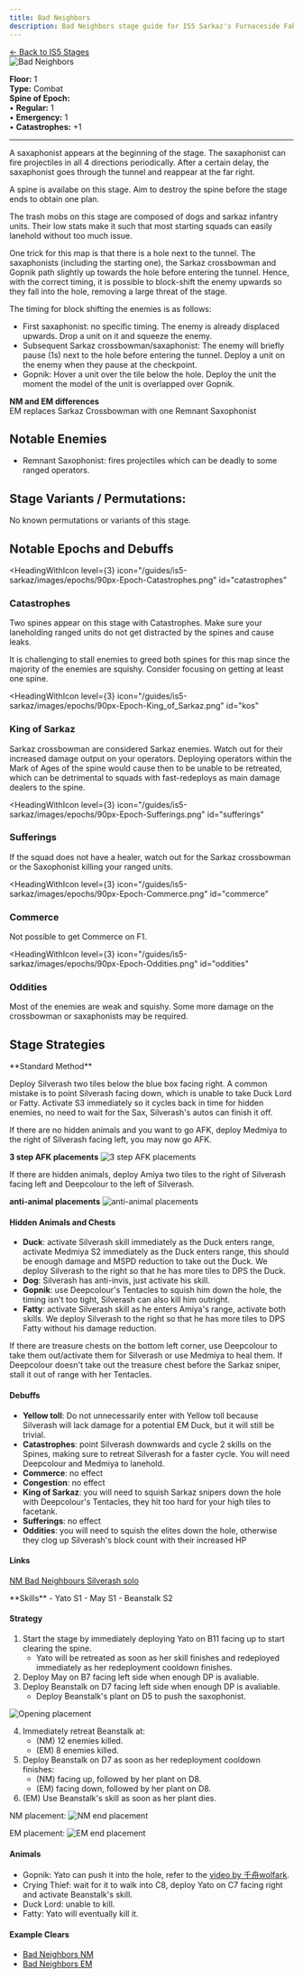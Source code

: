 ```yaml
---
title: Bad Neighbors
description: Bad Neighbors stage guide for IS5 Sarkaz's Furnaceside Fables
---
```


<div class="back-button-container">
  <a href="/is5-sarkaz/stages/" class="back-button">
    <span class="back-arrow">←</span>
    <span class="back-text">Back to IS5 Stages</span>
  </a>
</div>


<img src="/stages/is5/bad-neighbors.png" alt="Bad Neighbors" />

**Floor:** 1  
**Type:** Combat  
**Spine of Epoch:**<br />
• **Regular:** 1<br />
• **Emergency:** 1<br />
• **Catastrophes:** +1

---

<StrategySection title="Stage Analysis" author="Danger_Asian" defaultOpen={true}>
A saxaphonist appears at the beginning of the stage. The saxaphonist can fire projectiles in all 4 directions periodically. After a certain delay, the saxaphonist goes through the tunnel and reappear at the far right. 

A spine is availabe on this stage. Aim to destroy the spine before the stage ends to obtain one plan. 

The trash mobs on this stage are composed of dogs and sarkaz infantry units. Their low stats make it such that most starting squads can easily lanehold without too much issue. 

One trick for this map is that there is a hole next to the tunnel. The saxaphonists (including the starting one), the Sarkaz crossbowman and Gopnik path slightly up towards the hole before entering the tunnel. 
Hence, with the correct timing, it is possible to block-shift the enemy upwards so they fall into the hole, removing a large threat of the stage. 

The timing for block shifting the enemies is as follows: 
* First saxaphonist: no specific timing. The enemy is already displaced upwards. Drop a unit on it and squeeze the enemy.
* Subsequent Sarkaz crossbowman/saxaphonist: The enemy will briefly pause (1s) next to the hole before entering the tunnel. Deploy a unit on the enemy when they pause at the checkpoint. 
* Gopnik: Hover a unit over the tile below the hole. Deploy the unit the moment the model of the unit is overlapped over Gopnik. 

**NM and EM differences**\
EM replaces Sarkaz Crossbowman with one Remnant Saxophonist

## Notable Enemies
* Remnant Saxophonist: fires projectiles which can be deadly to some ranged operators.

## Stage Variants / Permutations:
No known permutations or variants of this stage. 


## Notable Epochs and Debuffs
<HeadingWithIcon
  level={3}
  icon="/guides/is5-sarkaz/images/epochs/90px-Epoch-Catastrophes.png"
  id="catastrophes"
>
  ### Catastrophes
</HeadingWithIcon>

Two spines appear on this stage with Catastrophes. Make sure your laneholding ranged units do not get distracted by the spines and cause leaks.

It is challenging to stall enemies to greed both spines for this map since the majority of the enemies are squishy. Consider focusing on getting at least one spine.

<HeadingWithIcon
  level={3}
  icon="/guides/is5-sarkaz/images/epochs/90px-Epoch-King_of_Sarkaz.png"
  id="kos"
>
  ### King of Sarkaz
</HeadingWithIcon>

Sarkaz crossbowman are considered Sarkaz enemies. Watch out for their increased damage output on your operators. 
Deploying operators within the Mark of Ages of the spine would cause then to be unable to be retreated, which can be detrimental to squads with fast-redeploys as main damage dealers to the spine. 

<HeadingWithIcon
  level={3}
  icon="/guides/is5-sarkaz/images/epochs/90px-Epoch-Sufferings.png"
  id="sufferings"
>
  ### Sufferings
</HeadingWithIcon>

If the squad does not have a healer, watch out for the Sarkaz crossbowman or the Saxophonist killing your ranged units. 

<HeadingWithIcon
  level={3}
  icon="/guides/is5-sarkaz/images/epochs/90px-Epoch-Commerce.png"
  id="commerce"
>
  ### Commerce
</HeadingWithIcon>

Not possible to get Commerce on F1.

<HeadingWithIcon
  level={3}
  icon="/guides/is5-sarkaz/images/epochs/90px-Epoch-Oddities.png"
  id="oddities"
>
  ### Oddities
</HeadingWithIcon>

Most of the enemies are weak and squishy. Some more damage on the crossbowman or saxaphonists may be required.

</StrategySection>

## Stage Strategies

<StrategySection title="Vanguard / Guard Strategy" author="Mei of May">
  **Standard Method**

  Deploy Silverash two tiles below the blue box facing right. A common mistake is to point Silverash facing down, which is unable to take Duck Lord or Fatty. Activate S3 immediately so it cycles back in time for hidden enemies, no need to wait for the Sax, Silverash's autos can finish it off.

  If there are no hidden animals and you want to go AFK, deploy Medmiya to the right of Silverash facing left, you may now go AFK.

  **3 step AFK placements**
  <img src="/guides/is5-sarkaz/stage-guides/bad-neighbors/vgg-strategy/3-step-afk-placements.png" alt="3 step AFK placements" />

  If there are hidden animals, deploy Amiya two tiles to the right of Silverash facing left and Deepcolour to the left of Silverash.

  **anti-animal placements**
  <img src="/guides/is5-sarkaz/stage-guides/bad-neighbors/vgg-strategy/anti-animal-placements.png" alt="anti-animal placements" />

  #### Hidden Animals and Chests

  - **Duck**: activate Silverash skill immediately as the Duck enters range, activate Medmiya S2 immediately as the Duck enters range, this should be enough damage and MSPD reduction to take out the Duck. We deploy Silverash to the right so that he has more tiles to DPS the Duck.
  - **Dog**: Silverash has anti-invis, just activate his skill.
  - **Gopnik**: use Deepcolour's Tentacles to squish him down the hole, the timing isn't too tight, Silverash can also kill him outright.
  - **Fatty**: activate Silverash skill as he enters Amiya's range, activate both skills. We deploy Silverash to the right so that he has more tiles to DPS Fatty without his damage reduction.

  If there are treasure chests on the bottom left corner, use Deepcolour to take them out/activate them for Silverash or use Medmiya to heal them. If Deepcolour doesn't take out the treasure chest before the Sarkaz sniper, stall it out of range with her Tentacles.

  #### Debuffs

  - **Yellow toll**: Do not unnecessarily enter with Yellow toll because Silverash will lack damage for a potential EM Duck, but it will still be trivial.
  - **Catastrophes**: point Silverash downwards and cycle 2 skills on the Spines, making sure to retreat Silverash for a faster cycle. You will need Deepcolour and Medmiya to lanehold.
  - **Commerce**: no effect
  - **Congestion**: no effect
  - **King of Sarkaz**: you will need to squish Sarkaz snipers down the hole with Deepcolour's Tentacles, they hit too hard for your high tiles to facetank.
  - **Sufferings**: no effect
  - **Oddities**: you will need to squish the elites down the hole, otherwise they clog up Silverash's block count with their increased HP

  #### Links
  <a href="https://www.youtube.com/watch?v=DdIjY1tH3ts" target="_blank" rel="noopener noreferrer">NM Bad Neighbours Silverash solo</a>
</StrategySection>


<StrategySection title="Soul Escort Strategy" author="Die Alive">
**Skills**
- Yato S1
- May S1
- Beanstalk S2

#### Strategy
1. Start the stage by immediately deploying Yato on B11 facing up to start clearing the spine.
   - Yato will be retreated as soon as her skill finishes and redeployed immediately as her redeployment cooldown finishes.
2. Deploy May on B7 facing left side when enough DP is avaliable.
3. Deploy Beanstalk on D7 facing left side when enough DP is avaliable.
   - Deploy Beanstalk's plant on D5 to push the saxophonist.

<img src="/guides/is5-sarkaz/stage-guides/bad-neighbors/soul-escort-strategy/opening-placement.png" alt="Opening placement" />

4. Immediately retreat Beanstalk at:
   - (NM) 12 enemies killed.
   - (EM) 8 enemies killed.
5. Deploy Beanstalk on D7 as soon as her redeployment cooldown finishes:
   - (NM) facing up, followed by her plant on D8.
   - (EM) facing down, followed by her plant on D8.
6. (EM) Use Beanstalk's skill as soon as her plant dies.

NM placement:
<img src="/guides/is5-sarkaz/stage-guides/bad-neighbors/soul-escort-strategy/nm-end-placement.png" alt="NM end placement" />

EM placement:
<img src="/guides/is5-sarkaz/stage-guides/bad-neighbors/soul-escort-strategy/em-end-placement.png" alt="EM end placement" />


#### Animals
- Gopnik: Yato can push it into the hole, refer to the <a href="https://b23.tv/Hzz7HIl" target="_blank" rel="noopener noreferrer">video by 千舟wolfark</a>.
- Crying Thief: wait for it to walk into C8, deploy Yato on C7 facing right and activate Beanstalk's skill.
- Duck Lord: unable to kill.
- Fatty: Yato will eventually kill it.

#### Example Clears
* <a href="https://youtu.be/kpIZSROgZ00?si=oz4MnTlabnoj6iUt" target="_blank" rel="noopener noreferrer">Bad Neighbors NM</a>
* <a href="https://youtu.be/kpIZSROgZ00?si=CdxFjwa6DqY3NU6-&t=125" target="_blank" rel="noopener noreferrer">Bad Neighbors EM</a>
</StrategySection>
